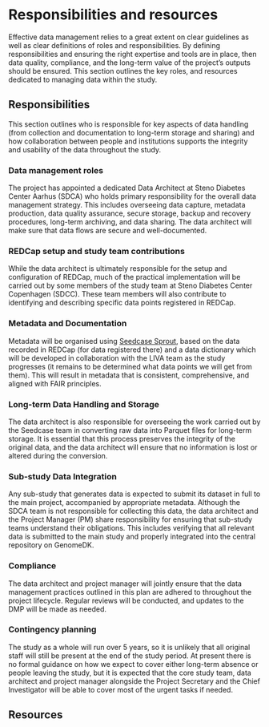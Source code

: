 # Responsibilities and resources

Effective data management relies to a great extent on clear guidelines
as well as clear definitions of roles and responsibilities. By defining
responsibilities and ensuring the right expertise and tools are in
place, then data quality, compliance, and the long-term value of the
project's outputs should be ensured. This section outlines the key
roles, and resources dedicated to managing data within the study.

## Responsibilities

This section outlines who is responsible for key aspects of data
handling (from collection and documentation to long-term storage and
sharing) and how collaboration between people and institutions supports
the integrity and usability of the data throughout the study.

### Data management roles

The project has appointed a dedicated Data Architect at Steno Diabetes
Center Aarhus (SDCA) who holds primary responsibility for the overall
data management strategy. This includes overseeing data capture,
metadata production, data quality assurance, secure storage, backup and
recovery procedures, long-term archiving, and data sharing. The data
architect will make sure that data flows are secure and well-documented.

### REDCap setup and study team contributions

While the data architect is ultimately responsible for the setup and
configuration of REDCap, much of the practical implementation will be
carried out by some members of the study team at Steno Diabetes Center
Copenhagen (SDCC). These team members will also contribute to
identifying and describing specific data points registered in REDCap.

### Metadata and Documentation

Metadata will be organised using [Seedcase
Sprout](https://sprout.seedcase-project.org), based on the data recorded
in REDCap (for data registered there) and a data dictionary which will
be developed in collaboration with the LIVA team as the study progresses
(it remains to be determined what data points we will get from them).
This will result in metadata that is consistent, comprehensive, and
aligned with FAIR principles.

### Long-term Data Handling and Storage

The data architect is also responsible for overseeing the work carried
out by the Seedcase team in converting raw data into Parquet files for
long-term storage. It is essential that this process preserves the
integrity of the original data, and the data architect will ensure that
no information is lost or altered during the conversion.
<!--TODO Check with Luke about this-->

### Sub-study Data Integration

Any sub-study that generates data is expected to submit its dataset in
full to the main project, accompanied by appropriate metadata. Although
the SDCA team is not responsible for collecting this data, the data
architect and the Project Manager (PM) share responsibility for ensuring
that sub-study teams understand their obligations. This includes
verifying that all relevant data is submitted to the main study and
properly integrated into the central repository on GenomeDK.

### Compliance

The data architect and project manager will jointly ensure that the data
management practices outlined in this plan are adhered to throughout the
project lifecycle. Regular reviews will be conducted, and updates to the
DMP will be made as needed.

### Contingency planning

The study as a whole will run over 5 years, so it is unlikely that all
original staff will still be present at the end of the study period. At
present there is no formal guidance on how we expect to cover either
long-term absence or people leaving the study, but it is expected that
the core study team, data architect and project manager alongside the
Project Secretary and the Chief Investigator will be able to cover most
of the urgent tasks if needed.
<!--TODO Get Daniel to write something here!-->

<!--TODO Ask Daniel about budget for training and upskilling of any replacement staff -->

<!--TODO The guidance from DeiC recommends that individuals are named where possible, do we want to do that here?-->

## Resources

<!--TODO List specific tools used for backup and recovery as well as apps etc. Will need input from Daniel -->
